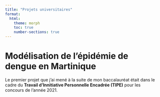 ```yaml
---
title: "Projets universitaires"
format:
  html:
    theme: morph
    toc: true
    number-sections: true
---
```

# Modélisation de l'épidémie de dengue en Martinique

Le premier projet que j'ai mené à la suite de mon baccalauréat était dans le cadre du **Travail d'Innitiative Personnelle Encadrée (TIPE)** pour les concours de l'année 2021.

```r

```

